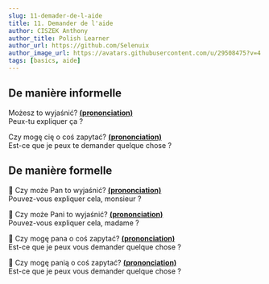 ```yaml
---
slug: 11-demader-de-l-aide
title: 11. Demander de l'aide
author: CISZEK Anthony
author_title: Polish Learner
author_url: https://github.com/Selenuix
author_image_url: https://avatars.githubusercontent.com/u/29508475?v=4
tags: [basics, aide]
---
```



<TOCInline toc={toc} />

## De manière informelle

Możesz to wyjaśnić? **[(prononciation)](https://cdn.selenuix.tools/polonais/public/audio/11-1.mp3)** <br />
Peux-tu expliquer ça ?

Czy mogę cię o coś zapytać? **[(prononciation)](https://cdn.selenuix.tools/polonais/public/audio/11-2.mp3)** <br />
Est-ce que je peux te demander quelque chose ?

## De manière formelle

:man: Czy może Pan to wyjaśnić? **[(prononciation)](https://cdn.selenuix.tools/polonais/public/audio/11-3.mp3)** <br />
Pouvez-vous expliquer cela, monsieur ?

:woman: Czy może Pani to wyjaśnić? **[(prononciation)](https://cdn.selenuix.tools/polonais/public/audio/11-4.mp3)** <br />
Pouvez-vous expliquer cela, madame ?

:man: Czy mogę pana o coś zapytać? **[(prononciation)](https://cdn.selenuix.tools/polonais/public/audio/11-5.mp3)** <br />
Est-ce que je peux vous demander quelque chose ?

:woman: Czy mogę panią o coś zapytać? **[(prononciation)](https://cdn.selenuix.tools/polonais/public/audio/11-6.mp3)** <br />
Est-ce que je peux vous demander quelque chose ?